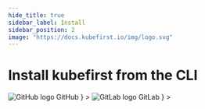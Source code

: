 ```yaml
---
hide_title: true
sidebar_label: Install
sidebar_position: 2
image: "https://docs.kubefirst.io/img/logo.svg"
---
```



<div class="cloud_logo">
  <K3dLogo width="200px" alt="k3d Logo" />
</div>

# Install kubefirst from the CLI

<CommonCloudPrerequisites />

<Tabs groupId="git_provider" defaultValue="github" queryString>
    <TabItem
      attributes={{className: styles.github}}
      value="github"
      label={
        <div className="git-tab">
          <img src="https://assets.kubefirst.com/console/github.svg" alt="GitHub logo" />
          <span>GitHub</span>
        </div>
      }
    >
      <GitHubInstall />
    </TabItem>
    <TabItem
      value="gitlab"
      attributes={{className: styles.gitlab}}
      label={
        <div className="git-tab">
          <img src="https://assets.kubefirst.com/console/gitlab.svg" alt="GitLab logo" />
          <span>GitLab</span>
        </div>
      }
    >
      <GitLabInstall />
    </TabItem>
</Tabs>
